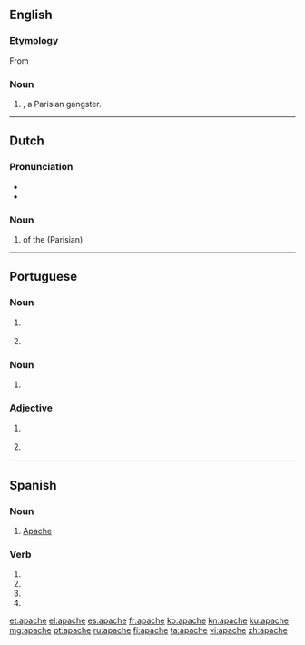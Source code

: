 {{also|Apache}}
==English==

===Etymology===
From {{etyl|fr|en}} {{term|lang=fr|apache}}

===Noun===
{{en-noun}}

# {{alternative case form of|Apache|nodot=yes|lang=en}}, a Parisian gangster.

----

==Dutch==

===Pronunciation===
* {{audio|Nl-apache.ogg|Audio|lang=nl}}
* {{hyphenation|apa|che|lang=nl}}

===Noun===
{{nl-noun|m|-en|pl2=-s|-}}

# {{l|en|member}} of the (Parisian) {{l|en|underworld}}

----

==Portuguese==

===Noun===
{{pt-noun|m-f|s}}

# {{l|en|Apache}} {{gloss|one of the native Apache people of the southwestern United States}}
# {{l|en|Apache}} {{gloss|a violent Parisian gangster during the late 19th century and early 20th century}}

===Noun===
{{pt-noun|m|-}}

# {{l|en|Apache}} {{gloss|Athabaskan language spoken by the Apache}}

===Adjective===
{{pt-adj|apach|e}}

# {{l|en|Apache}} {{gloss|of or relating to the Apache people and their culture}}
# {{l|en|Apache}} {{gloss|of or relating to the Apache language}}

----

==Spanish==

===Noun===
{{es-noun|mf}}

# [[Apache]]

===Verb===
{{es-verb-form}}

# {{es-verb form of|ending=ar|mood=imperative|pers=2|formal=yes|number=singular|apachar}}
# {{es-verb form of|ending=ar|mood=subjunctive|tense=present|pers=1|number=singular|apachar}}
# {{es-verb form of|ending=ar|mood=subjunctive|tense=present|pers=2|formal=yes|number=singular|apachar}}
# {{es-verb form of|ending=ar|mood=subjunctive|tense=present|pers=3|number=singular|apachar}}

[[et:apache]]
[[el:apache]]
[[es:apache]]
[[fr:apache]]
[[ko:apache]]
[[kn:apache]]
[[ku:apache]]
[[mg:apache]]
[[pt:apache]]
[[ru:apache]]
[[fi:apache]]
[[ta:apache]]
[[vi:apache]]
[[zh:apache]]